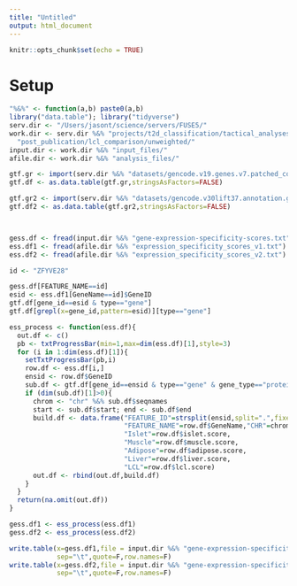 ```yaml
---
title: "Untitled"
output: html_document
---
```


```r
knitr::opts_chunk$set(echo = TRUE)
```

# Setup 

```r

"%&%" <- function(a,b) paste0(a,b)
library("data.table"); library("tidyverse")
serv.dir <- "/Users/jasont/science/servers/FUSE5/"
work.dir <- serv.dir %&% "projects/t2d_classification/tactical_analyses/" %&% 
  "post_publication/lcl_comparison/unweighted/"
input.dir <- work.dir %&% "input_files/"
afile.dir <- work.dir %&% "analysis_files/"
```

```r

gtf.gr <- import(serv.dir %&% "datasets/gencode.v19.genes.v7.patched_contigs.gtf")
gtf.df <- as.data.table(gtf.gr,stringsAsFactors=FALSE)

gtf.gr2 <- import(serv.dir %&% "datasets/gencode.v30lift37.annotation.gtf.gz")
gtf.df2 <- as.data.table(gtf.gr2,stringsAsFactors=FALSE)




```



```r

gess.df <- fread(input.dir %&% "gene-expression-specificity-scores.txt")
ess.df1 <- fread(afile.dir %&% "expression_specificity_scores_v1.txt")
ess.df2 <- fread(afile.dir %&% "expression_specificity_scores_v2.txt")

```


```r

id <- "ZFYVE28"

gess.df[FEATURE_NAME==id]
esid <- ess.df1[GeneName==id]$GeneID
gtf.df[gene_id==esid & type=="gene"]
gtf.df[grepl(x=gene_id,pattern=esid)][type=="gene"]

```



```r

ess_process <- function(ess.df){
  out.df <- c()
  pb <- txtProgressBar(min=1,max=dim(ess.df)[1],style=3)
  for (i in 1:dim(ess.df)[1]){
    setTxtProgressBar(pb,i)
    row.df <- ess.df[i,]
    ensid <- row.df$GeneID
    sub.df <- gtf.df[gene_id==ensid & type=="gene" & gene_type=="protein_coding"]
    if (dim(sub.df)[1]>0){
      chrom <- "chr" %&% sub.df$seqnames
      start <- sub.df$start; end <- sub.df$end
      build.df <- data.frame("FEATURE_ID"=strsplit(ensid,split=".",fixed=TRUE)[[1]][1],
                             "FEATURE_NAME"=row.df$GeneName,"CHR"=chrom,"START"=start,"END"=end,
                             "Islet"=row.df$islet.score,
                             "Muscle"=row.df$muscle.score,
                             "Adipose"=row.df$adipose.score,
                             "Liver"=row.df$liver.score,
                             "LCL"=row.df$lcl.score)
      out.df <- rbind(out.df,build.df)
    }    
  }
  return(na.omit(out.df))
}

```


```r

gess.df1 <- ess_process(ess.df1)
gess.df2 <- ess_process(ess.df2)

write.table(x=gess.df1,file = input.dir %&% "gene-expression-specificity-scores_v1.txt",
            sep="\t",quote=F,row.names=F)
write.table(x=gess.df2,file = input.dir %&% "gene-expression-specificity-scores_v2.txt",
            sep="\t",quote=F,row.names=F)


```

